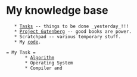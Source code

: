 = My knowledge base =
    * [[Tasks]] -- things to be done _yesterday_!!!
    * [[Project Gutenberg]] -- good books are power.
    * Scratchpad -- various temporary stuff.
    * My [[code]].




 = My Task =
		* [[Algorithm]]
		* Operating System
		* Compiler and 
